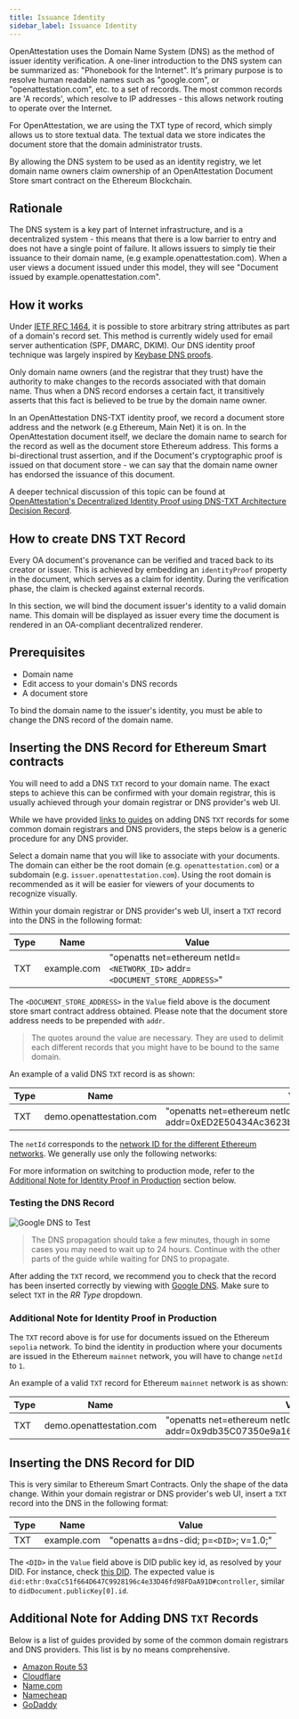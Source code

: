 ```yaml
---
title: Issuance Identity
sidebar_label: Issuance Identity
---
```


OpenAttestation uses the Domain Name System (DNS) as the method of issuer identity verification. A one-liner introduction to the DNS system can be summarized as: "Phonebook for the Internet". It's primary purpose is to resolve human readable names such as "google.com", or "openattestation.com", etc. to a set of records. The most common records are 'A records', which resolve to IP addresses - this allows network routing to operate over the Internet.

For OpenAttestation, we are using the TXT type of record, which simply allows us to store textual data. The textual data we store indicates the document store that the domain administrator trusts.

By allowing the DNS system to be used as an identity registry, we let domain name owners claim ownership of an OpenAttestation Document Store smart contract on the Ethereum Blockchain.

## Rationale

The DNS system is a key part of Internet infrastructure, and is a decentralized system - this means that there is a low barrier to entry and does not have a single point of failure. It allows issuers to simply tie their issuance to their domain name, (e.g example.openattestation.com). When a user views a document issued under this model, they will see "Document issued by example.openattestation.com".

## How it works

Under [IETF RFC 1464](https://tools.ietf.org/html/rfc1464), it is possible to store arbitrary string attributes as part of a domain's record set. This method is currently widely used for email server authentication (SPF, DMARC, DKIM). Our DNS identity proof technique was largely inspired by [Keybase DNS proofs](https://github.com/keybase/keybase-issues/issues/367).

Only domain name owners (and the registrar that they trust) have the authority to make changes to the records associated with that domain name. Thus when a DNS record endorses a certain fact, it transitively asserts that this fact is believed to be true by the domain name owner.

In an OpenAttestation DNS-TXT identity proof, we record a document store address and the network (e.g Ethereum, Main Net) it is on. In the OpenAttestation document itself, we declare the domain name to search for the record as well as the document store Ethereum address. This forms a bi-directional trust assertion, and if the Document's cryptographic proof is issued on that document store - we can say that the domain name owner has endorsed the issuance of this document.

A deeper technical discussion of this topic can be found at [OpenAttestation's Decentralized Identity Proof using DNS-TXT Architecture Decision Record](https://github.com/Open-Attestation/adr/blob/master/decentralized_identity_proof_DNS-TXT.md).

## How to create DNS TXT Record

Every OA document's provenance can be verified and traced back to its creator or issuer. This is achieved by embedding an `identityProof` property in the document, which serves as a claim for identity. During the verification phase, the claim is checked against external records.

In this section, we will bind the document issuer's identity to a valid domain name. This domain will be displayed as issuer every time the document is rendered in an OA-compliant decentralized renderer.

## Prerequisites

- Domain name
- Edit access to your domain's DNS records
- A document store

To bind the domain name to the issuer's identity, you must be able to change the DNS record of the domain name.

## Inserting the DNS Record for Ethereum Smart contracts

You will need to add a DNS `TXT` record to your domain name. The exact steps to achieve this can be confirmed with your domain registrar, this is usually achieved through your domain registrar or DNS provider's web UI.

While we have provided [links to guides](#additional-note-for-adding-dns-txt-records) on adding DNS `TXT` records for some common domain registrars and DNS providers, the steps below is a generic procedure for any DNS provider.

Select a domain name that you will like to associate with your documents. The domain can either be the root domain (e.g. `openattestation.com`) or a subdomain (e.g. `issuer.openattestation.com`). Using the root domain is recommended as it will be easier for viewers of your documents to recognize visually.

Within your domain registrar or DNS provider's web UI, insert a `TXT` record into the DNS in the following format:

| Type | Name        | Value                                                           |
| ---- | ----------- | --------------------------------------------------------------- |
| TXT  | example.com | "openatts net=ethereum netId=`<NETWORK_ID>` addr=`<DOCUMENT_STORE_ADDRESS>`" |

The `<DOCUMENT_STORE_ADDRESS>` in the `Value` field above is the document store smart contract address obtained. Please note that the document store address needs to be prepended with `addr`.

> The quotes around the value are necessary. They are used to delimit each different records that you might have to be bound to the same domain.

An example of a valid DNS `TXT` record is as shown:

| Type | Name                     | Value                                                                           |
| ---- | ------------------------ | ------------------------------------------------------------------------------- |
| TXT  | demo.openattestation.com | "openatts net=ethereum netId=11155111 addr=0xED2E50434Ac3623bAD763a35213DAD79b43208E4" |

The `netId` corresponds to the [network ID for the different Ethereum networks](https://chainid.network/). We generally use only the following networks:

<!-- Reusing the Network Table here -->

<SupportedNetworks />

For more information on switching to production mode, refer to the [Additional Note for Identity Proof in Production](#additional-note-for-identity-proof-in-production) section below.

### Testing the DNS Record

![Google DNS to Test](/docs/developer-section/quickstart/configuring-dns/google-dns.png)

> The DNS propagation should take a few minutes, though in some cases you may need to wait up to 24 hours. Continue with the other parts of the guide while waiting for DNS to propagate.

After adding the `TXT` record, we recommend you to check that the record has been inserted correctly by viewing with [Google DNS](https://dns.google.com/). Make sure to select `TXT` in the _RR Type_ dropdown.

### Additional Note for Identity Proof in Production

The `TXT` record above is for use for documents issued on the Ethereum `sepolia` network. To bind the identity in production where your documents are issued in the Ethereum `mainnet` network, you will have to change `netId` to `1`.

An example of a valid `TXT` record for Ethereum `mainnet` network is as shown:

| Type | Name                     | Value                                                                           |
| ---- | ------------------------ | ------------------------------------------------------------------------------- |
| TXT  | demo.openattestation.com | "openatts net=ethereum netId=1 addr=0x9db35C07350e9a16C828dAda37fd9c2923c75812" |

## Inserting the DNS Record for DID

This is very similar to Ethereum Smart Contracts. Only the shape of the data change.
Within your domain registrar or DNS provider's web UI, insert a `TXT` record into the DNS in the following format:

| Type | Name        | Value                                   |
| ---- | ----------- | --------------------------------------- |
| TXT  | example.com | "openatts a=dns-did; p=`<DID>`; v=1.0;" |

The `<DID>` in the `Value` field above is DID public key id, as resolved by your DID. For instance, check [this DID](https://dev.uniresolver.io/1.0/identifiers/did:ethr:0xaCc51f664D647C9928196c4e33D46fd98FDaA91D). The expected value is `did:ethr:0xaCc51f664D647C9928196c4e33D46fd98FDaA91D#controller`, similar to `didDocument.publicKey[0].id`.

## Additional Note for Adding DNS `TXT` Records

Below is a list of guides provided by some of the common domain registrars and DNS providers. This list is by no means comprehensive.

- [Amazon Route 53](https://docs.aws.amazon.com/ses/latest/DeveloperGuide/dns-txt-records.html)
- [Cloudflare](https://support.cloudflare.com/hc/en-us/articles/360019093151-Managing-DNS-records-in-Cloudflare)
- [Name.com](https://www.name.com/support/articles/115004972547-Adding-a-TXT-Record)
- [Namecheap](https://www.namecheap.com/support/knowledgebase/article.aspx/317/2237/how-do-i-add-txtspfdkimdmarc-records-for-my-domain)
- [GoDaddy](https://sg.godaddy.com/help/add-a-txt-record-19232)
